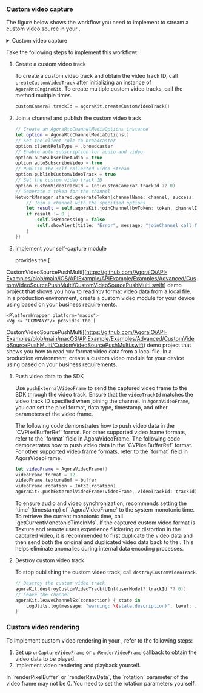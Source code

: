 
### Custom video capture

The figure below shows the workflow you need to implement to stream a custom video source in your <Vpl k="CLIENT"/>.

<details>
<summary>Custom video capture</summary>

![API call sequence](/images/rtc-sdk/custom-video-capture.svg)
</details>

Take the following steps to implement this workflow:

1.  Create a custom video track

    To create a custom video track and obtain the video track ID, call `createCustomVideoTrack` after initializing an instance of `AgoraRtcEngineKit`. To create multiple custom video tracks, call the method multiple times.

    ```swift
    customCamera?.trackId = agoraKit.createCustomVideoTrack()
    ```

1. Join a channel and publish the custom video track
   
    ```swift
    // Create an AgoraRtcChannelMediaOptions instance
    let option = AgoraRtcChannelMediaOptions()
    // Set the client role to broadcaster
    option.clientRoleType = .broadcaster
    // Enable auto subscription for audio and video
    option.autoSubscribeAudio = true
    option.autoSubscribeVideo = true
    // Publish the self-collected video stream
    option.publishCustomVideoTrack = true
    // Set the custom video track ID
    option.customVideoTrackId = Int(customCamera?.trackId ?? 0)
    // Generate a token for the channel
    NetworkManager.shared.generateToken(channelName: channel, success: { token in
        // Join a channel with the specified options
        let result = self.agoraKit.joinChannel(byToken: token, channelId: channel, uid: 0, mediaOptions: option)
        if result != 0 {
            self.isProcessing = false
            self.showAlert(title: "Error", message: "joinChannel call failed: \(result), please check your params")
        }
    })
    ```

1. Implement your self-capture module

    <PlatformWrapper platform="ios">
    <Vg k= "COMPANY"/> provides the [ 
CustomVideoSourcePushMulti](https://github.com/AgoraIO/API-Examples/blob/main/iOS/APIExample/APIExample/Examples/Advanced/CustomVideoSourcePushMulti/CustomVideoSourcePushMulti.swift) demo project that shows you how to read `YUV` format video data from a local file. In a production environment, create a custom video module for your device using <Vg k= "VSDK"/> based on your business requirements.
    </PlatformWrapper>

    <PlatformWrapper platform="macos">
    <Vg k= "COMPANY"/> provides the [ 
CustomVideoSourcePushMulti](https://github.com/AgoraIO/API-Examples/blob/main/macOS/APIExample/Examples/Advanced/CustomVideoSourcePushMulti/CustomVideoSourcePushMulti.swift) demo project that shows you how to read `YUV` format video data from a local file. In a production environment, create a custom video module for your device using <Vg k= "VSDK"/> based on your business requirements.
    </PlatformWrapper>

1. Push video data to the SDK 

    Use `pushExternalVideoFrame` to send the captured video frame to the SDK through the video track. Ensure that the `videoTrackId` matches the video track ID specified when joining the channel. In `AgoraVideoFrame`, you can set the pixel format, data type, timestamp, and other parameters of the video frame.

    <PlatformWrapper platform="ios">
    The following code demonstrates how to push video data in the `CVPixelBufferRef` format. For other supported video frame formats, refer to the `format` field in <Link to="{{Global.API_REF_IOS_ROOT}}/agorartckit/agoravideoframe">AgoraVideoFrame</Link>. 
    </PlatformWrapper>

    <PlatformWrapper platform="macos">
    The following code demonstrates how to push video data in the `CVPixelBufferRef` format. For other supported video frame formats, refer to the `format` field in <Link to="{{Global.API_REF_MACOS_ROOT}}/agorartckit/agoravideoframe">AgoraVideoFrame</Link>. 
    </PlatformWrapper>

    ```swift
    let videoFrame = AgoraVideoFrame()
    videoFrame.format = 12
    videoFrame.textureBuf = buffer
    videoFrame.rotation = Int32(rotation)
    agoraKit?.pushExternalVideoFrame(videoFrame, videoTrackId: trackId)
    ```

    <Admonition type="info" title="Information">
    To ensure audio and video synchronization, <Vg k="COMPANY"/> recommends setting the `time` (timestamp) of `AgoraVideoFrame` to the system monotonic time. To retrieve the current monotonic time, call `getCurrentMonotonicTimeInMs`.
    </Admonition>

    <Admonition type="info" title="Information">
    If the captured custom video format is Texture and remote users experience flickering or distortion in the captured video, it is recommended to first duplicate the video data and then send both the original and duplicated video data back to the <Vg k="VSDK"/>. This helps eliminate anomalies during internal data encoding processes.
    </Admonition>

1. Destroy custom video track

    To stop publishing the custom video track, call `destroyCustomVideoTrack`. 

    ```swift
    // Destroy the custom video track
    agoraKit.destroyCustomVideoTrack(UInt(userModel?.trackId ?? 0))
    // Leave the channel
    agoraKit.leaveChannelEx(connection) { state in
        LogUtils.log(message: "warning: \(state.description)", level: .info)
    }
    ```

### Custom video rendering

To implement custom video rendering in your <Vpl k="CLIENT" />, refer to the following steps:

1. Set up `onCaptureVideoFrame` or `onRenderVideoFrame` callback to obtain the video data to be played.
1. Implement video rendering and playback yourself.

<Admonition type="info">
In `renderPixelBuffer` or `renderRawData`, the `rotation` parameter of the video frame may not be 0. You need to set the rotation parameters yourself.
</Admonition>

